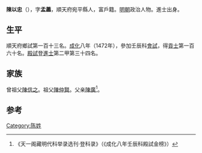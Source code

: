 {{Otheruses|other=名为陈以忠的其他人物|陈良佐}}

'''陳以忠'''（{{bd|1440年||？}}），字'''孟藎'''，順天府宛平縣人，富戶籍。[[明朝|明朝]]政治人物。進士出身。

== 生平 ==
順天府鄉試第一百十三名。[[成化|成化]]八年（1472年），參加壬辰科[[會試|會試]]，得[[貢士|貢士]]第一百六十名。[[殿試|殿試]]登[[進士|進士]]第二甲第三十四名。

== 家族 ==
曾祖父[[陳信之|陳信之]]。祖父[[陳仲賢|陳仲賢]]。父亲[[陳廣|陳廣]]<ref>《天一阁藏明代科举录选刊·登科录》（《成化八年壬辰科殿試金榜》）</ref>。

==参考==
{{reflist}}

{{成化八年壬辰科殿試金榜}}

{{Authority control}}

{{DEFAULTSORT:}}
[[Category:陈姓|Category:陈姓]]


{{明朝人物小作品}}